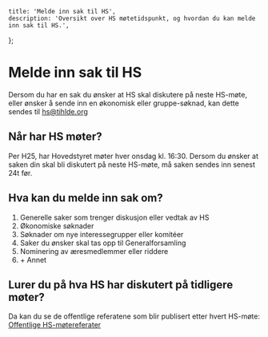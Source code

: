     title: 'Melde inn sak til HS',
    description: 'Oversikt over HS møtetidspunkt, og hvordan du kan melde inn sak til HS.',
};

# Melde inn sak til HS
Dersom du har en sak du ønsker at HS skal diskutere på neste HS-møte, eller ønsker å sende inn en økonomisk eller gruppe-søknad, kan dette sendes til hs@tihlde.org

## Når har HS møter?
Per H25, har Hovedstyret møter hver onsdag kl. 16:30. 
Dersom du ønsker at saken din skal bli diskutert på neste HS-møte, må saken sendes inn senest 24t før.

## Hva kan du melde inn sak om?
1. Generelle saker som trenger diskusjon eller vedtak av HS
2. Økonomiske søknader
3. Søknader om nye interessegrupper eller komitéer
4. Saker du ønsker skal tas opp til Generalforsamling
5. Nominering av æresmedlemmer eller riddere
6. \+ Annet

## Lurer du på hva HS har diskutert på tidligere møter?
Da kan du se de offentlige referatene som blir publisert etter hvert HS-møte:<br/>
[Offentlige HS-møtereferater](https://drive.google.com/drive/folders/1dmZ1uL6EfTA4WSOYH0Bw_2rrAwfgp_Xj?usp=sharing)